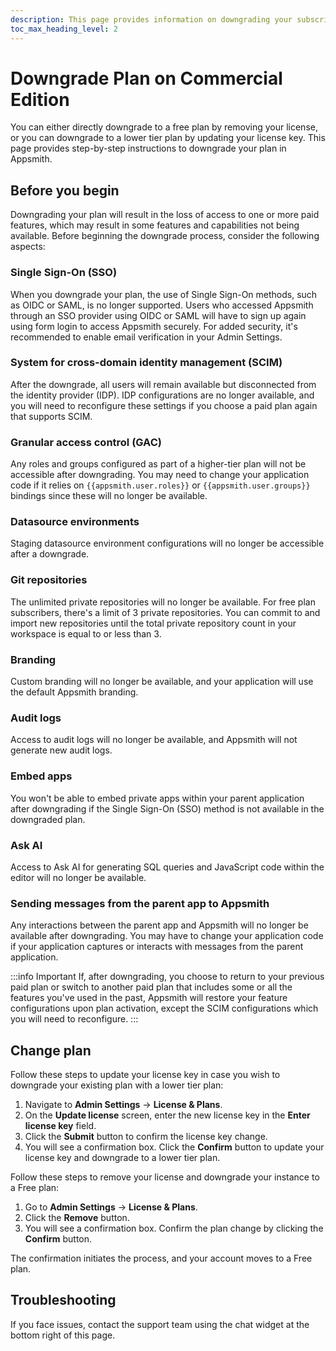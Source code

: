 ```yaml
---
description: This page provides information on downgrading your subscription plan in Appsmith. 
toc_max_heading_level: 2
---
```



# Downgrade Plan on Commercial Edition

You can either directly downgrade to a free plan by removing your license, or you can downgrade to a lower tier plan by updating your license key. This page provides step-by-step instructions to downgrade your plan in Appsmith.

## Before you begin

Downgrading your plan will result in the loss of access to one or more paid features, which may result in some features and capabilities not being available. Before beginning the downgrade process, consider the following aspects:

### Single Sign-On (SSO)

When you downgrade your plan, the use of Single Sign-On methods, such as OIDC or SAML, is no longer supported. Users who accessed Appsmith through an SSO provider using OIDC or SAML will have to sign up again using form login to access Appsmith securely. For added security, it's recommended to enable email verification in your Admin Settings.

### System for cross-domain identity management (SCIM)

After the downgrade, all users will remain available but disconnected from the identity provider (IDP). IDP configurations are no longer available, and you will need to reconfigure these settings if you choose a paid plan again that supports SCIM.

### Granular access control (GAC)

Any roles and groups configured as part of a higher-tier plan will not be accessible after downgrading. You may need to change your application code if it relies on `{{appsmith.user.roles}}` or `{{appsmith.user.groups}}` bindings since these will no longer be available.

### Datasource environments

Staging datasource environment configurations will no longer be accessible after a downgrade.

### Git repositories

The unlimited private repositories will no longer be available. For free plan subscribers, there's a limit of 3 private repositories. You can commit to and import new repositories until the total private repository count in your workspace is equal to or less than 3.

### Branding

Custom branding will no longer be available, and your application will use the default Appsmith branding.

### Audit logs

Access to audit logs will no longer be available, and Appsmith will not generate new audit logs.

### Embed apps

You won't be able to embed private apps within your parent application after downgrading if the Single Sign-On (SSO) method is not available in the downgraded plan.

### Ask AI

Access to Ask AI for generating SQL queries and JavaScript code within the editor will no longer be available.

### Sending messages from the parent app to Appsmith

Any interactions between the parent app and Appsmith will no longer be available after downgrading. You may have to change your application code if your application captures or interacts with messages from the parent application.

:::info Important
If, after downgrading, you choose to return to your previous paid plan or switch to another paid plan that includes some or all the features you've used in the past, Appsmith will restore your feature configurations upon plan activation, except the SCIM configurations which you will need to reconfigure.
:::

## Change plan

<Tabs queryString="downgrade-plan-type">
<TabItem label="Update license key" value="update-license-key">

 Follow these steps to update your license key in case you wish to downgrade your existing plan with a lower tier plan:

  1. Navigate to **Admin Settings** → **License & Plans**.
  2. On the **Update license** screen, enter the new license key in the **Enter license key** field.
  3. Click the **Submit** button to confirm the license key change.
  4. You will see a confirmation box. Click the **Confirm** button to update your license key and downgrade to a lower tier plan.

</TabItem>
<TabItem label="Remove license key" value="remove-license-key">

Follow these steps to remove your license and downgrade your instance to a Free plan:

1. Go to **Admin Settings** → **License & Plans**.
2. Click the **Remove** button.
3. You will see a confirmation box. Confirm the plan change by clicking the **Confirm** button.

The confirmation initiates the process, and your account moves to a Free plan.

</TabItem>
</Tabs>

## Troubleshooting

If you face issues, contact the support team using the chat widget at the bottom right of this page.

